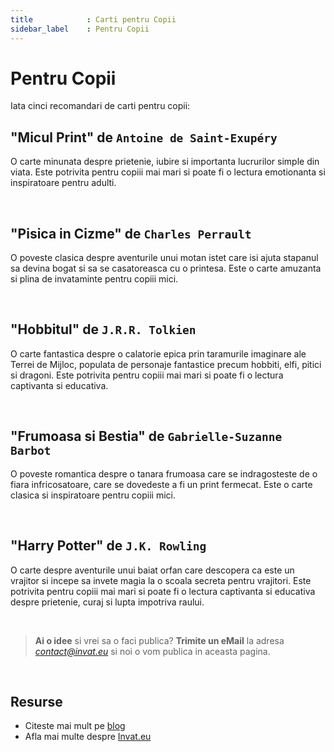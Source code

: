 ```yaml
---
title            : Carti pentru Copii
sidebar_label    : Pentru Copii
---
```


# Pentru Copii

Iata cinci recomandari de carti pentru copii:

## "Micul Print" de `Antoine de Saint-Exupéry`

O carte minunata despre prietenie, iubire si importanta lucrurilor simple din viata. Este potrivita pentru copiii mai mari si poate fi o lectura emotionanta si inspiratoare pentru adulti.

<br />

## "Pisica in Cizme" de `Charles Perrault`

O poveste clasica despre aventurile unui motan istet care isi ajuta stapanul sa devina bogat si sa se casatoreasca cu o printesa. Este o carte amuzanta si plina de invataminte pentru copiii mici.

<br />

## "Hobbitul" de `J.R.R. Tolkien`

O carte fantastica despre o calatorie epica prin taramurile imaginare ale Terrei de Mijloc, populata de personaje fantastice precum hobbiti, elfi, pitici si dragoni. 
Este potrivita pentru copiii mai mari si poate fi o lectura captivanta si educativa.

<br />

## "Frumoasa si Bestia" de `Gabrielle-Suzanne Barbot` 

O poveste romantica despre o tanara frumoasa care se indragosteste de o fiara infricosatoare, care se dovedeste a fi un print fermecat. Este o carte clasica si inspiratoare pentru copiii mici.

<br />

## "Harry Potter" de `J.K. Rowling` 

O carte despre aventurile unui baiat orfan care descopera ca este un vrajitor si incepe sa invete magia la o scoala secreta pentru vrajitori. 
Este potrivita pentru copiii mai mari si poate fi o lectura captivanta si educativa despre prietenie, curaj si lupta impotriva raului.

<br />

> **Ai o idee** si vrei sa o faci publica? **Trimite un eMail** la adresa *contact@invat.eu* si noi o vom publica in aceasta pagina.

<br />

## Resurse

- Citeste mai mult pe [blog](https://www.blog.invat.eu/)
- Afla mai multe despre [Invat.eu](/intro) 

